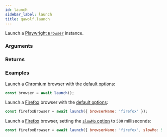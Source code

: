 ```yaml
---
id: launch
sidebar_label: launch
title: qawolf.launch
---
```



<Syntax code="launch([options={}])" />

Launch a [Playwright `Browser`](https://github.com/microsoft/playwright/blob/master/docs/api.md#class-browser) instance.

### Arguments

<ArgumentLaunch />

### Returns

<ReturnBrowser />

### Examples

Launch a [Chromium](https://www.chromium.org/Home) browser with the [default options](https://github.com/microsoft/playwright/blob/master/docs/api.md#browsertypelaunchoptions):

```js
const browser = await launch();
```

Launch a [Firefox](https://www.mozilla.org/en-US/firefox/new) browser with the [default options](https://github.com/microsoft/playwright/blob/master/docs/api.md#browsertypelaunchoptions):

```js
const firefoxBrowser = await launch({ browserName: 'firefox' });
```

Launch a [Firefox](https://www.mozilla.org/en-US/firefox/new) browser, setting the [`slowMo` option](https://github.com/microsoft/playwright/blob/master/docs/api.md#browsertypelaunchoptions) to `500` milliseconds:

```js
const firefoxBrowser = await launch({ browserName: 'firefox', slowMo: 500 });
```
